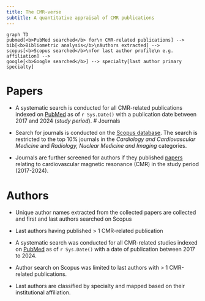 ```yaml
---
title: The CMR-verse
subtitle: A quantitative appraisal of CMR publications
---
```


```mermaid
graph TD
pubmed[<b>PubMed searched</b> for\n CMR-related publications] -->
bib[<b>Bibliometric analysis</b>\nAuthors extracted] --> 
scopus[<b>Scopus searched</b>\nfor last author profile\n e.g. affiliation] --> 
google[<b>Google searched</b>] --> specialty[last author primary specialty]
```

# Papers
- A systematic search is conducted for all CMR-related publications indexed on [PubMed](https://pubmed.ncbi.nlm.nih.gov) as of `r Sys.Date()` with a publication date between 2017 and 2024 (*study period*).
# Journals
- Search for journals is conducted on the [Scopus database](https://www.scopus.com/). The search is restricted to the top 10% journals in the *Cardiology and Cardiovascular Medicine* and *Radiology, Nuclear Medicine and Imaging* categories. 

- Journals are further screened for authors if they published [papers](#papers) relating to cardiovascular magnetic resonance (CMR) in the study period (2017-2024).


# Authors
- Unique author names extracted from the collected papers are collected and first and last authors searched on Scopus
- Last authors having published > 1 CMR-related publication

- A systematic search was conducted for all CMR-related studies indexed on [PubMed](https://pubmed.ncbi.nlm.nih.gov) as of `r Sys.Date()` with a date of publication between 2017 to 2024.

- Author search on Scopus was limited to last authors with > 1 CMR-related publications.
- Last authors are classified by specialty and mapped based on their institutional affiliation.